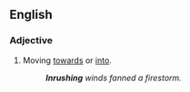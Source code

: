 ==English==

===Adjective===
{{infl|en|adjective}}

# Moving [[towards]] or [[into]].
#:'''''Inrushing''' winds fanned a firestorm.''
